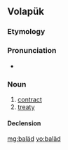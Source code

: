 ==Volapük==

===Etymology===
{{suffix|bal|äd|lang=vo}}

===Pronunciation===
* {{IPA|[baˈlɛd]|lang=vo}}

===Noun===
{{vo-noun}}

# [[contract]]
# [[treaty]]

====Declension====
{{vo-decl-noun}}

[[mg:baläd]]
[[vo:baläd]]